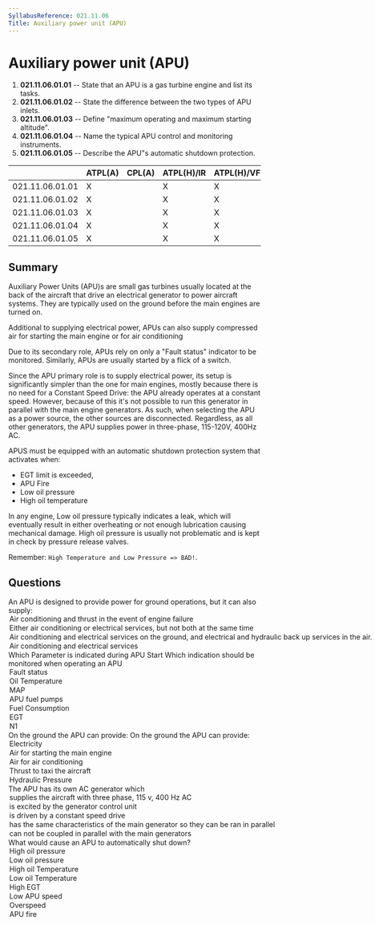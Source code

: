```yaml
---
SyllabusReference: 021.11.06
Title: Auxiliary power unit (APU)
---
```


# Auxiliary power unit (APU)

1. **021.11.06.01.01** -- State that an APU is a gas turbine engine and list its
   tasks.
2. **021.11.06.01.02** -- State the difference between the two types of APU
   inlets.
3. **021.11.06.01.03** -- Define "maximum operating and maximum starting
   altitude".
4. **021.11.06.01.04** -- Name the typical APU control and monitoring
   instruments.
5. **021.11.06.01.05** -- Describe the APU"s automatic shutdown protection.

|                 | ATPL(A) | CPL(A) | ATPL(H)/IR | ATPL(H)/VFR | CPL(H) | IR  | CBIR(A) |
| --------------- | ------- | ------ | ---------- | ----------- | ------ | --- | ------- |
| 021.11.06.01.01 | X       |        | X          | X           |        |     |         |
| 021.11.06.01.02 | X       |        | X          | X           |        |     |         |
| 021.11.06.01.03 | X       |        | X          | X           |        |     |         |
| 021.11.06.01.04 | X       |        | X          | X           |        |     |         |
| 021.11.06.01.05 | X       |        | X          | X           |        |     |         |

## Summary

Auxiliary Power Units (APU)s are small gas turbines usually located at the back
of the aircraft that drive an electrical generator to power aircraft systems.
They are typically used on the ground before the main engines are turned on.

Additional to supplying electrical power, APUs can also supply compressed air
for starting the main engine or for air conditioning

Due to its secondary role, APUs rely on only a "Fault status" indicator to be
monitored. Similarly, APUs are usually started by a flick of a switch.

Since the APU primary role is to supply electrical power, its setup is
significantly simpler than the one for main engines, mostly because there is no
need for a Constant Speed Drive: the APU already operates at a constant speed.
However, because of this it's not possible to run this generator in parallel
with the main engine generators. As such, when selecting the APU as a power
source, the other sources are disconnected. Regardless, as all other generators,
the APU supplies power in three-phase, 115-120V, 400Hz AC.

APUS must be equipped with an automatic shutdown protection system that
activates when:

- EGT limit is exceeded,
- APU Fire
- Low oil pressure
- High oil temperature

In any engine, Low oil pressure typically indicates a leak, which will
eventually result in either overheating or not enough lubrication causing
mechanical damage. High oil pressure is usually not problematic and is kept in
check by pressure release valves.

Remember: `High Temperature and Low Pressure => BAD!`.

## Questions

<Question id="LFS7CP9SL2" lo="021.11.06.01.01">
  <Text variant="oneCorrect">
    An APU is designed to provide power for ground operations, but it can also
    supply:
  </Text>
  <Option why="The APU cannot supply thrust">
    Air conditioning and thrust in the event of engine failure
  </Option>
  <Option>
    Either air conditioning or electrical services, but not both at the same
    time
  </Option>
  <Option why="the APU never provides hydraulic power directly.">
    Air conditioning and electrical services on the ground, and electrical and
    hydraulic back up services in the air.
  </Option>
  <Option alwaysCorrect>Air conditioning and electrical services</Option>
</Question>

<Question id="JG9GDLCXB9" lo="021.11.06.01.04">
  <Text variant="oneCorrect">
    Which Parameter is indicated during APU Start
  </Text>
  <Text variant="oneCorrect">
    Which indication should be monitored when operating an APU
  </Text>
  <Option alwaysCorrect>Fault status</Option>
  <Option>Oil Temperature</Option>
  <Option>MAP</Option>
  <Option>APU fuel pumps</Option>
  <Option>Fuel Consumption</Option>
  <Option>EGT</Option>
  <Option>N1</Option>
</Question>

<Question id="JG9GDLCXB8" lo="021.11.06.01.01">
  <Text variant="multipleCorrect" select={6}>
    On the ground the APU can provide:
  </Text>
  <Text variant="oneTwo">On the ground the APU can provide:</Text>
  <Option alwaysCorrect>Electricity</Option>
  <Option alwaysCorrect>Air for starting the main engine</Option>
  <Option alwaysCorrect>Air for air conditioning</Option>
  <Option alwaysCorrect>Thrust to taxi the aircraft</Option>
  <Option>Hydraulic Pressure</Option>
</Question>

<Question id="JG9GDLCXB7" lo="021.11.06.01.01">
  <Text variant="oneCorrect">The APU has its own AC generator which</Text>
  <Option alwaysCorrect>
    supplies the aircraft with three phase, 115 v, 400 Hz AC
  </Option>
  <Option>is excited by the generator control unit</Option>
  <Option why="The APU already operates at a constant speed, so there is no need for a CSD">
    is driven by a constant speed drive
  </Option>
  <Option why="it is usually not possible to run the APU in parallel with the main generator">
    has the same characteristics of the main generator so they can be ran in
    parallel
  </Option>
  <Option alwaysCorrect>
    can not be coupled in parallel with the main generators
  </Option>
</Question>

<Question id="JG9GDLCXB6" lo="021.11.06.01.05">
  <Text variant="multipleCorrect" select={6}>
    What would cause an APU to automatically shut down?
  </Text>
  <Option why="High oil pressure is prevented by pressure relief valves.">
    High oil pressure
  </Option>
  <Option
    alwaysCorrect
    why="Most likely indicates a leak in the oil system, which will lead to damage, or even fire. Remember: High oil Temperature, and Low oil Pressure = Bad"
  >
    Low oil pressure
  </Option>
  <Option
    alwaysCorrect
    why="Remember: High oil Temperature, and Low oil Pressure = Bad"
  >
    High oil Temperature
  </Option>
  <Option
    alwaysCorrect
    why="Low oil temperature is usually not cause for concern. Remember: High oil Temperature, and Low oil Pressure = Bad"
  >
    Low oil Temperature
  </Option>
  <Option
    alwaysCorrect
    why="Indicates over heating, which can lead to damage, or fire"
  >
    High EGT
  </Option>
  <Option why="Overspeed can cause fatal damage to the APU">
    Low APU speed
  </Option>
  <Option alwaysCorrect why="Overspeed can cause fatal damage to the APU">
    Overspeed
  </Option>
  <Option
    alwaysCorrect
    why="In general having your aircraft on fire is considered a bad idea"
  >
    APU fire
  </Option>
</Question>
